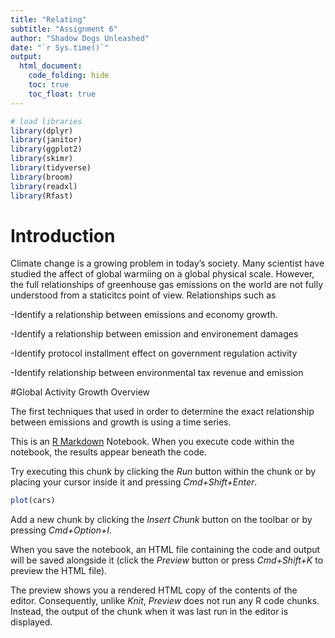 ```yaml
---
title: "Relating"
subtitle: "Assignment 6"
author: "Shadow Dogs Unleashed"
date: "`r Sys.time()`"
output: 
  html_document:
    code_folding: hide
    toc: true
    toc_float: true
---
```


```r
# load libraries
library(dplyr)
library(janitor)
library(ggplot2)
library(skimr)
library(tidyverse)
library(broom)
library(readxl)
library(Rfast)
```

# Introduction

Climate change is a growing problem in today's society. Many scientist have studied the affect of global warmiing on a global physical scale. However, the full relationships of greenhouse gas emissions on the world are not fully understood from a staticitcs point of view. Relationships such as 

-Identify a relationship between emissions and economy growth.

-Identify a relationship between emission and environement damages

-Identify protocol installment effect on government regulation activity

-Identify relationship between environmental tax revenue and emission

#Global Activity Growth Overview

The first techniques that used in order to determine the exact relationship between emissions and growth is using a time series.


This is an [R Markdown](http://rmarkdown.rstudio.com) Notebook. When you execute code within the notebook, the results appear beneath the code. 

Try executing this chunk by clicking the *Run* button within the chunk or by placing your cursor inside it and pressing *Cmd+Shift+Enter*. 

```r
plot(cars)
```

Add a new chunk by clicking the *Insert Chunk* button on the toolbar or by pressing *Cmd+Option+I*.

When you save the notebook, an HTML file containing the code and output will be saved alongside it (click the *Preview* button or press *Cmd+Shift+K* to preview the HTML file). 

The preview shows you a rendered HTML copy of the contents of the editor. Consequently, unlike *Knit*, *Preview* does not run any R code chunks. Instead, the output of the chunk when it was last run in the editor is displayed.

